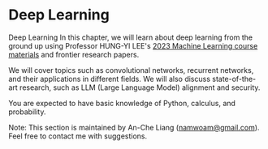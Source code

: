 # Deep Learning

Deep Learning
In this chapter, we will learn about deep learning from the ground up using Professor HUNG-YI LEE's [2023 Machine Learning course materials](https://speech.ee.ntu.edu.tw/~hylee/ml/2023-spring.php) and frontier research papers. 

We will cover topics such as convolutional networks, recurrent networks, and their applications in different fields. We will also discuss state-of-the-art research, such as LLM (Large Language Model) alignment and security.

You are expected to have basic knowledge of Python, calculus, and probability.

Note: This section is maintained by An-Che Liang (namwoam@gmail.com). Feel free to contact me with suggestions.